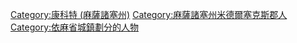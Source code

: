 [[Category:康科特_(麻薩諸塞州)|Category:康科特 (麻薩諸塞州)]]
[[Category:麻薩諸塞州米德爾塞克斯郡人|Category:麻薩諸塞州米德爾塞克斯郡人]]
[[Category:依麻省城鎮劃分的人物|Category:依麻省城鎮劃分的人物]]
